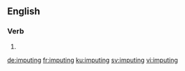 ==English==

===Verb===
{{head|en|present participle}}

# {{present participle of|impute|lang=en}}

[[de:imputing]]
[[fr:imputing]]
[[ku:imputing]]
[[sv:imputing]]
[[vi:imputing]]